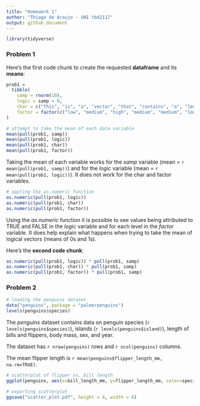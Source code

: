 ```yaml
---
title: "Homework 1"
author: "Thiago de Araujo - UNI tbd2117"
output: github_document
---
```


```r
library(tidyverse)
```

### Problem 1

Here's the first code chunk to create the requested **dataframe** and its **means**:

```r
prob1 = 
  tibble(
    samp = rnorm(10),
    logic = samp > 0,
    char = c("This", "is", "a", "vector", "that", "contains", "a", "length", "of", "ten"),
    factor = factor(c("low", "medium", "high", "medium", "medium", "low", "medium", "low", "high", "low"))
)

# attempt to take the mean of each data variable
mean(pull(prob1, samp))
mean(pull(prob1, logic))
mean(pull(prob1, char))
mean(pull(prob1, factor))
```

Taking the mean of each variable works for the _samp_ variable (mean = `r mean(pull(prob1, samp))`) and for the _logic_ variable (mean = `r mean(pull(prob1, logic))`). It does not work for the char and factor variables.

```r
# appling the as.numeric function
as.numeric(pull(prob1, logic))
as.numeric(pull(prob1, char))
as.numeric(pull(prob1, factor))
````
Using the _as.numeric_ function it is possible to see values being attributed to TRUE and FALSE in the _logic_ variable and for each level in the _factor_ variable. It does help explain what happens when trying to take the mean of logical vectors (means of 0s and 1s).

Here's the **second code chunk**:
```r
as.numeric(pull(prob1, logic)) * pull(prob1, samp)
as.numeric(pull(prob1, char)) * pull(prob1, samp)
as.numeric(pull(prob1, factor)) * pull(prob1, samp)
```

### Problem 2

```r
# loading the penguins dataset
data("penguins", package = "palmerpenguins")
levels(penguins$species)
```

The _penguins_ dataset contains data on penguin species (`r levels(penguins$species)`), islands (`r levels(penguins$island)`), length of bills and flippers, body mass, sex, and year.

The dataset has `r nrow(penguins)` rows and `r ncol(penguins)` columns. 

The mean flipper length is `r mean(penguins$flipper_length_mm, na.rm=TRUE)`.

```r
# scatterplot of flipper vs. bill length
ggplot(penguins, aes(x=bill_length_mm, y=flipper_length_mm, color=species)) + geom_point()

# exporting scatterplot 
ggsave("scatter_plot.pdf", height = 4, width = 6)
```